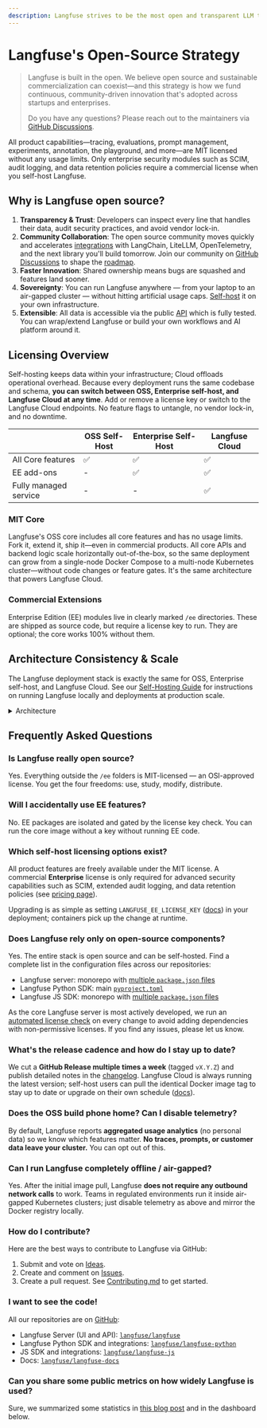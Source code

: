```yaml
---
description: Langfuse strives to be the most open and transparent LLM toolkit. Learn more about why open source is important to us.
---
```


# Langfuse's Open-Source Strategy

> Langfuse is built in the open. We believe open source and sustainable commercialization can coexist—and this strategy is how we fund continuous, community-driven innovation that's adopted across startups and enterprises.
>
> Do you have any questions? Please reach out to the maintainers via [GitHub Discussions](/gh-support).

<Callout type="info">

All product capabilities—tracing, evaluations, prompt management, experiments, annotation, the playground, and more—are MIT licensed without any usage limits. Only enterprise security modules such as SCIM, audit logging, and data retention policies require a commercial license when you self-host Langfuse.

</Callout>

## Why is Langfuse open source?

1. **Transparency & Trust**: Developers can inspect every line that handles their data, audit security practices, and avoid vendor lock-in.
2. **Community Collaboration**: The open source community moves quickly and accelerates [integrations](/docs/integrations/overview) with LangChain, LiteLLM, OpenTelemetry, and the next library you'll build tomorrow. Join our community on [GitHub Discussions](/ideas) to shape the [roadmap](/docs/roadmap).
3. **Faster Innovation**: Shared ownership means bugs are squashed and features land sooner.
4. **Sovereignty**: You can run Langfuse anywhere — from your laptop to an air-gapped cluster — without hitting artificial usage caps. [Self-host](/self-hosting) it on your own infrastructure.
5. **Extensible**: All data is accessible via the public [API](/docs/api) which is fully tested. You can wrap/extend Langfuse or build your own workflows and AI platform around it.

## Licensing Overview

Self-hosting keeps data within your infrastructure; Cloud offloads operational overhead. Because every deployment runs the same codebase and schema, **you can switch between OSS, Enterprise self-host, and Langfuse Cloud at any time**. Add or remove a license key or switch to the Langfuse Cloud endpoints. No feature flags to untangle, no vendor lock-in, and no downtime.

|                       | OSS Self-Host | Enterprise Self-Host | Langfuse Cloud |
| --------------------- | ------------- | -------------------- | -------------- |
| All Core features     | ✅            | ✅                   | ✅             |
| EE add-ons            | -             | ✅                   | ✅             |
| Fully managed service | -             | -                          | ✅             |

### MIT Core

Langfuse's OSS core includes all core features and has no usage limits. Fork it, extend it, ship it—even in commercial products. All core APIs and backend logic scale horizontally out-of-the-box, so the same deployment can grow from a single-node Docker Compose to a multi-node Kubernetes cluster—without code changes or feature gates. It's the same architecture that powers Langfuse Cloud.

### Commercial Extensions

Enterprise Edition (EE) modules live in clearly marked `/ee` directories. These are shipped as source code, but require a license key to run. They are optional; the core works 100% without them.

## Architecture Consistency & Scale

The Langfuse deployment stack is exactly the same for OSS, Enterprise self-host, and Langfuse Cloud. See our [Self-Hosting Guide](/self-hosting) for instructions on running Langfuse locally and deployments at production scale.

<details>
<summary>Architecture</summary>


<ArchitectureDiagram />


<ArchitectureDescription />

</details>

## Frequently Asked Questions

### Is Langfuse really open source?

Yes. Everything outside the `/ee` folders is MIT-licensed — an OSI-approved license. You get the four freedoms: use, study, modify, distribute.

### Will I accidentally use EE features?

No. EE packages are isolated and gated by the license key check. You can run the core image without a key without running EE code.

### Which self-host licensing options exist?

All product features are freely available under the MIT license. A commercial **Enterprise** license is only required for advanced security capabilities such as SCIM, extended audit logging, and data retention policies (see [pricing page](/pricing)).

Upgrading is as simple as setting `LANGFUSE_EE_LICENSE_KEY` ([docs](/self-hosting/license-key)) in your deployment; containers pick up the change at runtime.

### Does Langfuse rely only on open-source components?

Yes. The entire stack is open source and can be self-hosted. Find a complete list in the configuration files across our repositories:

- Langfuse server: monorepo with [multiple `package.json` files](https://github.com/search?q=repo%3Alangfuse%2Flangfuse%20package.json&type=code)
- Langfuse Python SDK: main [`pyproject.toml`](https://github.com/langfuse/langfuse-python/blob/main/pyproject.toml)
- Langfuse JS SDK: monorepo with [multiple `package.json` files](https://github.com/search?q=repo%3Alangfuse%2Flangfuse-js%20package.json&type=code)

As the core Langfuse server is most actively developed, we run an [automated license check](https://github.com/langfuse/langfuse/actions/workflows/licensecheck.yml) on every change to avoid adding dependencies with non-permissive licenses. If you find any issues, please let us know.

### What's the release cadence and how do I stay up to date?

We cut a **GitHub Release multiple times a week** (tagged `vX.Y.Z`) and publish detailed notes in the [changelog](https://github.com/langfuse/langfuse/releases). Langfuse Cloud is always running the latest version; self-host users can pull the identical Docker image tag to stay up to date or upgrade on their own schedule ([docs](/self-hosting/upgrade)).

### Does the OSS build phone home? Can I disable telemetry?

By default, Langfuse reports **aggregated usage analytics** (no personal data) so we know which features matter. **No traces, prompts, or customer data leave your cluster.** You can opt out of this.

### Can I run Langfuse completely offline / air-gapped?

Yes. After the initial image pull, Langfuse **does not require any outbound network calls** to work. Teams in regulated environments run it inside air-gapped Kubernetes clusters; just disable telemetry as above and mirror the Docker registry locally.

### How do I contribute?

Here are the best ways to contribute to Langfuse via GitHub:

1. Submit and vote on [Ideas](/ideas).
2. Create and comment on [Issues](/issues).
3. Create a pull request. See [Contributing.md](https://github.com/langfuse/langfuse/blob/main/CONTRIBUTING.md) to get started.

### I want to see the code!

All our repositories are on [GitHub](https://github.com/langfuse):

- Langfuse Server (UI and API): [`langfuse/langfuse`](https://github.com/langfuse/langfuse)
- Langfuse Python SDK and integrations: [`langfuse/langfuse-python`](https://github.com/langfuse/langfuse-python)
- JS SDK and integrations: [`langfuse/langfuse-js`](https://github.com/langfuse/langfuse-js)
- Docs: [`langfuse/langfuse-docs`](https://github.com/langfuse/langfuse-docs)

### Can you share some public metrics on how widely Langfuse is used?

Sure, we summarized some statistics in [this blog post](/blog/2024-11-most-used-oss-llmops) and in the dashboard below.


<PublicMetrics />
